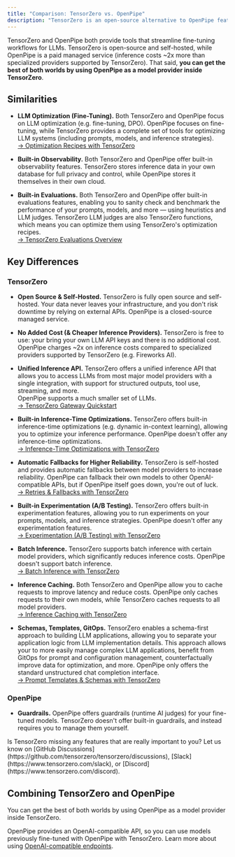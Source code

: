 ```yaml
---
title: "Comparison: TensorZero vs. OpenPipe"
description: "TensorZero is an open-source alternative to OpenPipe featuring an LLM gateway, observability, optimization, evaluations, and experimentation."
---
```


TensorZero and OpenPipe both provide tools that streamline fine-tuning workflows for LLMs.
TensorZero is open-source and self-hosted, while OpenPipe is a paid managed service (inference costs ~2x more than specialized providers supported by TensorZero).
That said, **you can get the best of both worlds by using OpenPipe as a model provider inside TensorZero**.

## Similarities

- **LLM Optimization (Fine-Tuning).**
  Both TensorZero and OpenPipe focus on LLM optimization (e.g. fine-tuning, DPO).
  OpenPipe focuses on fine-tuning, while TensorZero provides a complete set of tools for optimizing LLM systems (including prompts, models, and inference strategies).<br />
  [→ Optimization Recipes with TensorZero](/guides/optimization/overview/)

- **Built-in Observability.**
  Both TensorZero and OpenPipe offer built-in observability features.
  TensorZero stores inference data in your own database for full privacy and control, while OpenPipe stores it themselves in their own cloud.

- **Built-in Evaluations.**
  Both TensorZero and OpenPipe offer built-in evaluations features, enabling you to sanity check and benchmark the performance of your prompts, models, and more &mdash; using heuristics and LLM judges.
  TensorZero LLM judges are also TensorZero functions, which means you can optimize them using TensorZero's optimization recipes.<br />
  [→ TensorZero Evaluations Overview](/guides/evaluation/evaluate-individual-inferences/)

## Key Differences

### TensorZero

- **Open Source & Self-Hosted.**
  TensorZero is fully open source and self-hosted.
  Your data never leaves your infrastructure, and you don't risk downtime by relying on external APIs.
  OpenPipe is a closed-source managed service.

- **No Added Cost (& Cheaper Inference Providers).**
  TensorZero is free to use: your bring your own LLM API keys and there is no additional cost.
  OpenPipe charges ~2x on inference costs compared to specialized providers supported by TensorZero (e.g. Fireworks AI).

- **Unified Inference API.**
  TensorZero offers a unified inference API that allows you to access LLMs from most major model providers with a single integration, with support for structured outputs, tool use, streaming, and more.<br />
  OpenPipe supports a much smaller set of LLMs.<br />
  [→ TensorZero Gateway Quickstart](/quickstart/)

- **Built-in Inference-Time Optimizations.**
  TensorZero offers built-in inference-time optimizations (e.g. dynamic in-context learning), allowing you to optimize your inference performance.
  OpenPipe doesn't offer any inference-time optimizations.<br />
  [→ Inference-Time Optimizations with TensorZero](/guides/optimization/overview/)

- **Automatic Fallbacks for Higher Reliability.**
  TensorZero is self-hosted and provides automatic fallbacks between model providers to increase reliability.
  OpenPipe can fallback their own models to other OpenAI-compatible APIs, but if OpenPipe itself goes down, you're out of luck.<br />
  [→ Retries & Fallbacks with TensorZero](/guides/inference/call-any-llm-provider/)

- **Built-in Experimentation (A/B Testing).**
  TensorZero offers built-in experimentation features, allowing you to run experiments on your prompts, models, and inference strategies.
  OpenPipe doesn't offer any experimentation features.<br />
  [→ Experimentation (A/B Testing) with TensorZero](/guides/experimentation/compare-variants-ab-testing/)

- **Batch Inference.**
  TensorZero supports batch inference with certain model providers, which significantly reduces inference costs.
  OpenPipe doesn't support batch inference.<br />
  [→ Batch Inference with TensorZero](/guides/inference/call-any-llm-provider/)

- **Inference Caching.**
  Both TensorZero and OpenPipe allow you to cache requests to improve latency and reduce costs.
  OpenPipe only caches requests to their own models, while TensorZero caches requests to all model providers.<br />
  [→ Inference Caching with TensorZero](/guides/inference/call-any-llm-provider/)

- **Schemas, Templates, GitOps.**
  TensorZero enables a schema-first approach to building LLM applications, allowing you to separate your application logic from LLM implementation details.
  This approach allows your to more easily manage complex LLM applications, benefit from GitOps for prompt and configuration management, counterfactually improve data for optimization, and more.
  OpenPipe only offers the standard unstructured chat completion interface.<br />
  [→ Prompt Templates & Schemas with TensorZero](/configuration-reference/)

### OpenPipe

- **Guardrails.**
  OpenPipe offers guardrails (runtime AI judges) for your fine-tuned models.
  TensorZero doesn't offer built-in guardrails, and instead requires you to manage them yourself.

<Tip>
  Is TensorZero missing any features that are really important to you? Let us
  know on [GitHub
  Discussions](https://github.com/tensorzero/tensorzero/discussions),
  [Slack](https://www.tensorzero.com/slack), or
  [Discord](https://www.tensorzero.com/discord).
</Tip>

## Combining TensorZero and OpenPipe

You can get the best of both worlds by using OpenPipe as a model provider inside TensorZero.

OpenPipe provides an OpenAI-compatible API, so you can use models previously fine-tuned with OpenPipe with TensorZero.
Learn more about using [OpenAI-compatible endpoints](/guides/inference/model-providers/openai-compatible/).
